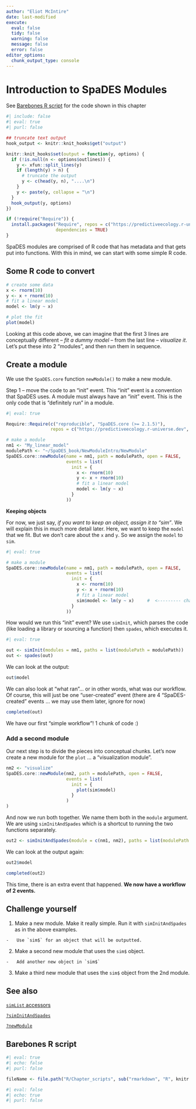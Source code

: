 ```yaml
---
author: "Eliot McIntire"
date: last-modified
execute:
  eval: false
  tidy: false
  warning: false
  message: false
  error: false
editor_options:
  chunk_output_type: console
---
```


# Introduction to SpaDES Modules {#sec-moduleintro}

::: {.callout-tip appearance="simple"}
See [Barebones R script] for the code shown in this chapter
:::

```r
#| include: false
#| eval: true
#| purl: false

## truncate text output
hook_output <- knitr::knit_hooks$get("output")

knitr::knit_hooks$set(output = function(y, options) {
  if (!is.null(n <- options$outlines)) {
    y <- xfun::split_lines(y)
    if (length(y) > n) {
      # truncate the output
      y <- c(head(y, n), "....\n")
    }
    y <- paste(y, collapse = "\n")
  }
  hook_output(y, options)
})

if (!require("Require")) {
  install.packages("Require", repos = c("https://predictiveecology.r-universe.dev", getOption("repos")),
                   dependencies = TRUE)
}
```

SpaDES modules are comprised of R code that has metadata and that gets
put into functions. With this in mind, we can start with some simple R
code.

## Some R code to convert

```r
# create some data
x <- rnorm(10)
y <- x + rnorm(10)
# fit a linear model
model <- lm(y ~ x)

# plot the fit
plot(model)
```

Looking at this code above, we can imagine that the first 3 lines are
conceptually different -- *fit a dummy model* -- from the last line --
*visualize it*. Let's put these into 2 "modules", and then run them in
sequence.

## Create a module

We use the `SpaDES.core` function `newModule()` to make a new module.

Step 1 -- move the code to an "init" event. This "init" event is a
convention that SpaDES uses. A module must always have an "init" event.
This is the only code that is "definitely run" in a module.

```r
#| eval: true

Require::Require(c("reproducible", "SpaDES.core (>= 2.1.5)"), 
                 repos = c("https://predictiveecology.r-universe.dev", getOption("repos")))

# make a module
nm1 <- "My_linear_model"
modulePath <- "~/SpaDES_book/NewModuleIntro/NewModule"
SpaDES.core::newModule(name = nm1, path = modulePath, open = FALSE,
                       events = list(
                         init = {
                           x <- rnorm(10)
                           y <- x + rnorm(10)
                           # fit a linear model
                           model <- lm(y ~ x)
                         }
                       ))
```

**Keeping objects**

For now, we just say, *if you want to keep an object, assign it to
"sim"*. We will explain this in much more detail later. Here, we want to
keep the `model` that we fit. But we don't care about the `x` and `y`.
So we assign the `model` to `sim`.

```r
#| eval: true

# make a module
SpaDES.core::newModule(name = nm1, path = modulePath, open = FALSE,
                       events = list(
                         init = {
                           x <- rnorm(10)
                           y <- x + rnorm(10)
                           # fit a linear model
                           sim$model <- lm(y ~ x)     #  <--------- change to sim$
                         }
                       ))
```

How would we run this "init" event? We use `simInit`, which parses the
code (like loading a library or sourcing a function) then `spades`,
which executes it.

```r
#| eval: true

out <- simInit(modules = nm1, paths = list(modulePath = modulePath))
out <- spades(out)
```

We can look at the output:

```r
out$model
```

We can also look at "what ran"... or in other words, what was our
workflow. Of course, this will just be one "user-created" event (there
are 4 "SpaDES-created" events ... we may use them later, ignore for now)

```r
completed(out)
```

We have our first "simple workflow"! 1 chunk of code :)

### Add a second module

Our next step is to divide the pieces into conceptual chunks. Let's now
create a new module for the `plot` ... a "visualization module".

```r
nm2 <- "visualize"
SpaDES.core::newModule(nm2, path = modulePath, open = FALSE,
                       events = list(
                         init = {
                           plot(sim$model)
                         }
                       )
)
```

And now we run both together. We name them both in the `module`
argument. We are using `simInitAndSpades` which is a shortcut to running
the two functions separately.

```r
out2 <- simInitAndSpades(module = c(nm1, nm2), paths = list(modulePath = modulePath))
```

We can look at the output again:

```r
out2$model

completed(out2)
```

This time, there is an extra event that happened. **We now have a
workflow of 2 events.**

## Challenge yourself {#sec-newModule-challengeYourself}

1.    Make a new module. Make it really simple. Run it with `simInitAndSpades` as in the above examples. 

    -   Use `sim$` for an object that will be outputted.

2.    Make a second new module that uses the `sim$` object.

    -   Add another new object in `sim$`

3.    Make a third new module that uses the `sim$` object from the 2nd module.

## See also

[`simList` accessors](https://rdrr.io/cran/SpaDES.core/man/simList-accessors-events.html)

[`?simInitAndSpades`](https://rdrr.io/cran/SpaDES.core/man/simInitAndSpades.html)

[`?newModule`](https://rdrr.io/cran/SpaDES.core/man/newModule.html)

## Barebones R script

```r
#| eval: true
#| echo: false
#| purl: false

fileName <- file.path("R/Chapter_scripts", sub("rmarkdown", "R", knitr::current_input()))
```

```r
#| eval: false
#| echo: true
#| purl: false

```
